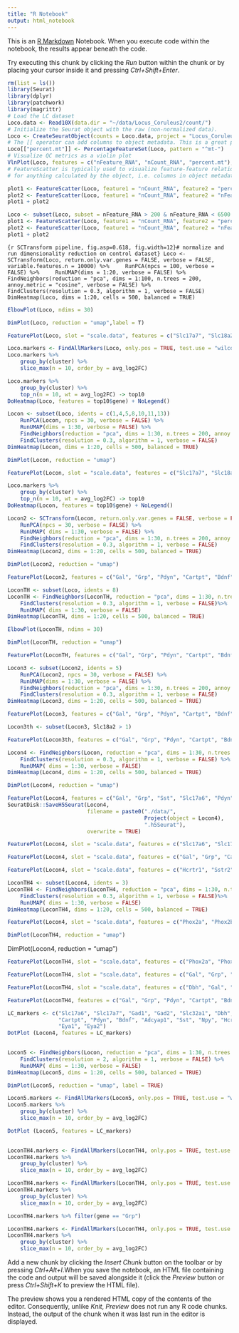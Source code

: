 ```yaml
---
title: "R Notebook"
output: html_notebook
---
```


This is an [R Markdown](http://rmarkdown.rstudio.com) Notebook. When you execute code within the notebook, the results appear beneath the code. 

Try executing this chunk by clicking the *Run* button within the chunk or by placing your cursor inside it and pressing *Ctrl+Shift+Enter*. 

```r
rm(list = ls())
library(Seurat)
library(dplyr)
library(patchwork)
library(magrittr)
# Load the LC dataset
Loco.data <- Read10X(data.dir = "~/data/Locus_Coruleus2/count/")
# Initialize the Seurat object with the raw (non-normalized data).
Loco <- CreateSeuratObject(counts = Loco.data, project = "Locus_Coruleus", min.cells = 3, min.features = 200)
# The [[ operator can add columns to object metadata. This is a great place to stash QC stats
Loco[["percent.mt"]] <- PercentageFeatureSet(Loco, pattern = "^mt-")
# Visualize QC metrics as a violin plot
VlnPlot(Loco, features = c("nFeature_RNA", "nCount_RNA", "percent.mt"), ncol = 3)
# FeatureScatter is typically used to visualize feature-feature relationships, but can be used
# for anything calculated by the object, i.e. columns in object metadata, PC scores etc.

```

```r
plot1 <- FeatureScatter(Loco, feature1 = "nCount_RNA", feature2 = "percent.mt")
plot2 <- FeatureScatter(Loco, feature1 = "nCount_RNA", feature2 = "nFeature_RNA")
plot1 + plot2
```

```r
Loco <- subset(Loco, subset = nFeature_RNA > 200 & nFeature_RNA < 6500 & percent.mt < 20)
plot1 <- FeatureScatter(Loco, feature1 = "nCount_RNA", feature2 = "percent.mt")
plot2 <- FeatureScatter(Loco, feature1 = "nCount_RNA", feature2 = "nFeature_RNA")
plot1 + plot2
```
```{r SCTransform pipeline, fig.asp=0.618, fig.width=12}# normalize and run dimensionality reduction on control dataset}
Loco <- SCTransform(Loco, return.only.var.genes = FALSE, verbose = FALSE, variable.features.n = 10000) %>%
    RunPCA(npcs = 100, verbose = FALSE) %>%
    RunUMAP(dims = 1:20, verbose = FALSE) %>%
    FindNeighbors(reduction = "pca", dims = 1:100, n.trees = 200, annoy.metric = "cosine", verbose = FALSE) %>%
    FindClusters(resolution = 0.3, algorithm = 1, verbose = FALSE)
DimHeatmap(Loco, dims = 1:20, cells = 500, balanced = TRUE)
```


```r
ElbowPlot(Loco, ndims = 30)
```


```r
DimPlot(Loco, reduction = "umap",label = T)
```

```r
FeaturePlot(Loco, slot = "scale.data", features = c("Slc17a7", "Slc18a2", "Slc17a6", "Gad2", "Piezo2", "Stat2", "Snap25", "Syt1", "Stx1a", "Syp"), order = T)
```


```r
Loco.markers <- FindAllMarkers(Loco, only.pos = TRUE, test.use = "wilcox", min.pct = 0.1, logfc.threshold = 0.25)
Loco.markers %>%
    group_by(cluster) %>%
    slice_max(n = 10, order_by = avg_log2FC)
```

```r
Loco.markers %>%
    group_by(cluster) %>%
    top_n(n = 10, wt = avg_log2FC) -> top10
DoHeatmap(Loco, features = top10$gene) + NoLegend()
```

```r
Locon <- subset(Loco, idents = c(1,4,5,8,10,11,13))
    RunPCA(Locon, npcs = 30, verbose = FALSE) %>%
    RunUMAP(dims = 1:30, verbose = FALSE) %>%
    FindNeighbors(reduction = "pca", dims = 1:30, n.trees = 200, annoy.metric = "cosine", verbose = FALSE) %>%
    FindClusters(resolution = 0.3, algorithm = 1, verbose = FALSE)
DimHeatmap(Locon, dims = 1:20, cells = 500, balanced = TRUE)
```

```r
DimPlot(Locon, reduction = "umap")
```
```r
FeaturePlot(Locon, slot = "scale.data", features = c("Slc17a7", "Slc18a2", "Slc17a6", "Gad2", "Piezo2", "Stat2", "Snap25", "Syt1", "Stx1a", "Syp", "Syt7"), order = T)
```

```r
Loco.markers %>%
    group_by(cluster) %>%
    top_n(n = 10, wt = avg_log2FC) -> top10
DoHeatmap(Locon, features = top10$gene) + NoLegend()
```

```r

Locon2 <- SCTransform(Locon, return.only.var.genes = FALSE, verbose = FALSE) %>%
    RunPCA(npcs = 30, verbose = FALSE) %>%
    RunUMAP( dims = 1:30, verbose = FALSE) %>%
    FindNeighbors(reduction = "pca", dims = 1:30, n.trees = 200, annoy.metric = "cosine", verbose = FALSE) %>%
    FindClusters(resolution = 0.3, algorithm = 1, verbose = FALSE)
DimHeatmap(Locon2, dims = 1:20, cells = 500, balanced = TRUE)
```

```r
DimPlot(Locon2, reduction = "umap")
```
```r
FeaturePlot(Locon2, features = c("Gal", "Grp", "Pdyn", "Cartpt", "Bdnf", "Hcrtr1", "Eya2", "Th", "Dbh"), order = T)
```
```r
LoconTH <- subset(Loco, idents = 8)
LoconTH <- FindNeighbors(LoconTH, reduction = "pca", dims = 1:30, n.trees = 200, annoy.metric = "cosine", verbose = FALSE) %>%
    FindClusters(resolution = 0.3, algorithm = 1, verbose = FALSE)%>%
    RunUMAP( dims = 1:30, verbose = FALSE) 
DimHeatmap(LoconTH, dims = 1:20, cells = 500, balanced = TRUE)
```
```r
ElbowPlot(LoconTH, ndims = 30)
```
```r
DimPlot(LoconTH, reduction = "umap")
```
```r
FeaturePlot(LoconTH, features = c("Gal", "Grp", "Pdyn", "Cartpt", "Bdnf", "Th"), order = T)
```

```r
Locon3 <- subset(Locon2, idents = 5)
    RunPCA(Locon2, npcs = 30, verbose = FALSE) %>%
    RunUMAP(dims = 1:30, verbose = FALSE) %>%
    FindNeighbors(reduction = "pca", dims = 1:30, n.trees = 200, annoy.metric = "cosine", verbose = FALSE) %>%
    FindClusters(resolution = 0.3, algorithm = 1, verbose = FALSE)
DimHeatmap(Locon3, dims = 1:20, cells = 500, balanced = TRUE)
```
```r
FeaturePlot(Locon3, features = c("Gal", "Grp", "Pdyn", "Cartpt", "Bdnf", "Th", "Slc18a2", "Dbh"), order = T)
```
```r
Locon3th <- subset(Locon3, Slc18a2 > 1)
```

```r
FeaturePlot(Locon3th, features = c("Gal", "Grp", "Pdyn", "Cartpt", "Bdnf", "Th", "Slc18a2"), order = T)
```
```r
Locon4 <- FindNeighbors(Locon, reduction = "pca", dims = 1:30, n.trees = 200, annoy.metric = "cosine", verbose = FALSE) %>%
    FindClusters(resolution = 0.3, algorithm = 1, verbose = FALSE) %>%
    RunUMAP( dims = 1:30, verbose = FALSE)
DimHeatmap(Locon4, dims = 1:20, cells = 500, balanced = TRUE)
```
```r
DimPlot(Locon4, reduction = "umap")
```
```r
FeaturePlot(Locon4, features = c("Gal", "Grp", "Sst", "Slc17a6", "Pdyn", "Cartpt", "Bdnf", "Th", "Slc18a2", "Dbh", "Gad1", "Calca"), order = T)
SeuratDisk::SaveH5Seurat(Locon4, 
                         filename = paste0("./data/",
                                           Project(object = Locon4), 
                                           ".h5Seurat"), 
                         overwrite = TRUE)
```
```r
FeaturePlot(Locon4, slot = "scale.data", features = c("Slc17a6", "Slc17a7", "Gad1", "Gad2", "Slc32a1", "Dbh", "Th", "Slc6a2", "Slc18a2"), order = T)
```


```r
FeaturePlot(Locon4, slot = "scale.data", features = c("Gal", "Grp", "Calca", "Cartpt", "Pdyn", "Bdnf", "Adcyap1", "Sst", "Npy"), order = T)
```



```r
FeaturePlot(Locon4, slot = "scale.data", features = c("Hcrtr1", "Sstr2", "Calcr", "Galr1"), order = T)
```


```r
LoconTH4 <- subset(Locon4, idents = 3)
LoconTH4 <- FindNeighbors(LoconTH4, reduction = "pca", dims = 1:30, n.trees = 200, annoy.metric = "cosine", verbose = FALSE) %>%
    FindClusters(resolution = 0.3, algorithm = 1, verbose = FALSE)%>%
    RunUMAP( dims = 1:30, verbose = FALSE) 
DimHeatmap(LoconTH4, dims = 1:20, cells = 500, balanced = TRUE)
```

```r
FeaturePlot(Locon4, slot = "scale.data", features = c("Phox2a", "Phox2b", "Eya1", "Eya2"), order = T)
```

```r
DimPlot(LoconTH4, reduction = "umap")
```
DimPlot(Locon4, reduction = "umap")
```r
FeaturePlot(LoconTH4, slot = "scale.data", features = c("Phox2a", "Phox2b", "Eya1", "Eya2"), order = T)
```
```r
FeaturePlot(LoconTH4, slot = "scale.data", features = c("Gal", "Grp", "Pdyn", "Cartpt", "Bdnf", "Calca", "Hcrtr1", "Sstr2", "Calcr", "Slc6a2", "Slc18a2", "Dbh"), order = T)
```
```r
FeaturePlot(LoconTH4, slot = "scale.data", features = c("Dbh", "Gal", "Grp", "Pdyn", "Cartpt", "Bdnf", "Calca", "Npy", "Hcrtr1", "Sstr2", "Calcr", "Galr1"), order = T)
```
```r
FeaturePlot(LoconTH4, features = c("Gal", "Grp", "Pdyn", "Cartpt", "Bdnf", "Calca", "Npy", "Hcrtr1", "Sstr2", "Calcr", "Galr1", "Dbh"), order = T)
```
```r
LC_markers <- c("Slc17a6", "Slc17a7", "Gad1", "Gad2", "Slc32a1", "Dbh", "Th", "Slc6a2", "Slc18a2", "Gal", "Grp", "Calca",
                "Cartpt", "Pdyn", "Bdnf", "Adcyap1", "Sst", "Npy", "Hcrtr1", "Sstr2", "Calcr", "Galr1", "Phox2a", "Phox2b",
                "Eya1", "Eya2")
DotPlot (Locon4, features = LC_markers)
                      
```
```r
Locon5 <- FindNeighbors(Locon, reduction = "pca", dims = 1:30, n.trees = 200, annoy.metric = "cosine", verbose = FALSE) %>%
    FindClusters(resolution = 2, algorithm = 1, verbose = FALSE) %>%
    RunUMAP( dims = 1:30, verbose = FALSE)
DimHeatmap(Locon5, dims = 1:20, cells = 500, balanced = TRUE)
```

```r
DimPlot(Locon5, reduction = "umap", label = TRUE)
```
```r
Locon5.markers <- FindAllMarkers(Locon5, only.pos = TRUE, test.use = "wilcox", min.pct = 0.1, logfc.threshold = 0.25)
Locon5.markers %>%
    group_by(cluster) %>%
    slice_max(n = 10, order_by = avg_log2FC)
```
```r
DotPlot (Locon5, features = LC_markers)
                      
```

```r
LoconTH4.markers <- FindAllMarkers(LoconTH4, only.pos = TRUE, test.use = "MAST", min.pct = 0.1, logfc.threshold = 0.25)
LoconTH4.markers %>%
    group_by(cluster) %>%
    slice_max(n = 10, order_by = avg_log2FC)
```

```r
LoconTH4.markers <- FindAllMarkers(LoconTH4, only.pos = TRUE, test.use = "LR")
LoconTH4.markers %>%
    group_by(cluster) %>%
    slice_max(n = 10, order_by = avg_log2FC)

LoconTH4.markers %>% filter(gene == "Grp")
```

```r
LoconTH4.markers <- FindAllMarkers(LoconTH4, only.pos = TRUE, test.use = "roc", min.pct = 0.1)
LoconTH4.markers %>%
    group_by(cluster) %>%
    slice_max(n = 10, order_by = avg_log2FC)
```
Add a new chunk by clicking the *Insert Chunk* button on the toolbar or by pressing *Ctrl+Alt+I*.When you save the notebook, an HTML file containing the code and output will be saved alongside it (click the *Preview* button or press *Ctrl+Shift+K* to preview the HTML file).

The preview shows you a rendered HTML copy of the contents of the editor. Consequently, unlike *Knit*, *Preview* does not run any R code chunks. Instead, the output of the chunk when it was last run in the editor is displayed.
